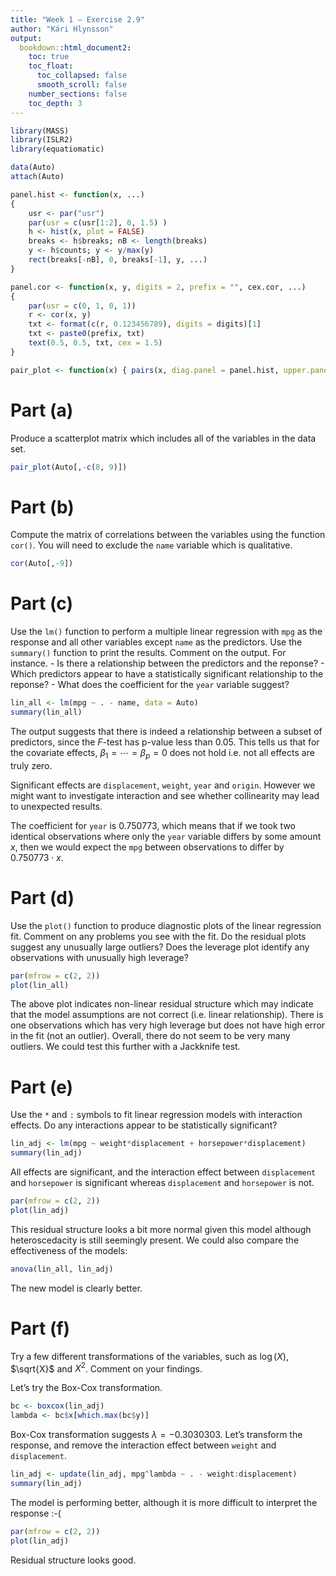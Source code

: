 ```yaml
---
title: "Week 1 — Exercise 2.9"
author: "Kári Hlynsson"
output: 
  bookdown::html_document2:
    toc: true
    toc_float:
      toc_collapsed: false    
      smooth_scroll: false
    number_sections: false
    toc_depth: 3
---
```




```r
library(MASS)
library(ISLR2)
library(equatiomatic)

data(Auto)
attach(Auto)

panel.hist <- function(x, ...)
{
    usr <- par("usr")
    par(usr = c(usr[1:2], 0, 1.5) )
    h <- hist(x, plot = FALSE)
    breaks <- h$breaks; nB <- length(breaks)
    y <- h$counts; y <- y/max(y)
    rect(breaks[-nB], 0, breaks[-1], y, ...)
}

panel.cor <- function(x, y, digits = 2, prefix = "", cex.cor, ...)
{
    par(usr = c(0, 1, 0, 1))
    r <- cor(x, y)
    txt <- format(c(r, 0.123456789), digits = digits)[1]
    txt <- paste0(prefix, txt)
    text(0.5, 0.5, txt, cex = 1.5)
}

pair_plot <- function(x) { pairs(x, diag.panel = panel.hist, upper.panel = panel.cor) }
```

# Part (a)
Produce a scatterplot matrix which includes all of the variables in the data set.

```r
pair_plot(Auto[,-c(8, 9)])
```

# Part (b)
Compute the matrix of correlations between the variables using the function `cor()`. You will need to exclude the `name` variable
which is qualitative.

```r
cor(Auto[,-9])
```

# Part (c)
Use the `lm()` function to perform a multiple linear regression with `mpg` as the response and all other variables except `name`
as the predictors. Use the `summary()` function to print the results. Comment on the output. For instance.
- Is there a relationship between the predictors and the reponse?
- Which predictors appear to have a statistically significant relationship to the reponse?
- What does the coefficient for the `year` variable suggest?

```r
lin_all <- lm(mpg ~ . - name, data = Auto)
summary(lin_all)
```

The output suggests that there is indeed a relationship between a subset of predictors, since the $F$-test has p-value less than 0.05.
This tells us that for the covariate effects, $\beta_1 = \cdots = \beta_p = 0$ does not hold i.e. not all effects are truly zero.

Significant effects are `displacement`, `weight`, `year` and `origin`. However we might want to investigate interaction and see whether
collinearity may lead to unexpected results.

The coefficient for `year` is 0.750773, which means that if we took two identical observations where only the `year` variable differs by some
amount $x$, then we would expect the `mpg` between observations to differ by $0.750773 \cdot x$.

# Part (d)
Use the `plot()` function to produce diagnostic plots of the linear regression fit. Comment on any problems you see with the fit.
Do the residual plots suggest any unusually large outliers? Does the leverage plot identify any observations with unusually high leverage?

```r
par(mfrow = c(2, 2))
plot(lin_all)
```
 
The above plot indicates non-linear residual structure which may indicate that the model assumptions are not correct (i.e. linear relationship).
There is one observations which has very high leverage but does not have high error in the fit (not an outlier). Overall, there do not seem to be
very many outliers. We could test this further with a Jackknife test.

# Part (e)
Use the `*` and `:` symbols to fit linear regression models with interaction effects. Do any interactions appear to be statistically significant?

```r
lin_adj <- lm(mpg ~ weight*displacement + horsepower*displacement)
summary(lin_adj)
```

All effects are significant, and the interaction effect between `displacement` and `horsepower` is significant whereas `displacement` and `horsepower` is not.

```r
par(mfrow = c(2, 2))
plot(lin_adj)
```

This residual structure looks a bit more normal given this model although heteroscedacity is still seemingly present. We could also compare the effectiveness of the models:

```r
anova(lin_all, lin_adj)
```

The new model is clearly better.

# Part (f)
Try a few different transformations of the variables, such as $\log(X)$, $\sqrt{X}$ and $X^2$. Comment on your findings.

Let's try the Box-Cox transformation.

```r
bc <- boxcox(lin_adj)
lambda <- bc$x[which.max(bc$y)]
```

Box-Cox transformation suggests $\lambda = -0.3030303$. Let's transform the response, and remove the interaction effect
between `weight` and `displacement`.

```r
lin_adj <- update(lin_adj, mpg^lambda ~ . - weight:displacement)
summary(lin_adj)
```

The model is performing better, although it is more difficult to interpret the response :-(

```r
par(mfrow = c(2, 2))
plot(lin_adj)
```

Residual structure looks good.